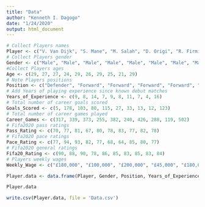```yaml
---
title: "Data"
author: "Kenneth I. Dagogo"
date: "1/24/2020"
output: html_document
---
```


```r
# Collect Players names
Player <- c("V. Van Dijk", "S. Mane", "M. Salah", "D. Origi", "R. Firmino", "Fabinho", "J. Henderson,", "A. Robertson", "T. Alexandre-Arnold", "G. Wijnaldum")
# Collect Players gender
Gender <- c("Male", "Male", "Male", "Male", "Male", "Male", "Male", "Male", "Male", "Male")
#Collect Players ages
Age <- c(29, 27, 27, 24, 29, 26, 29, 25, 21, 29)
# Note Players positions
Position <- c("Defender", "Forward", "Forward", "Forward", "Forward", "Midfield", "Midfield", "Left Back", "Right Back", "Midfield")
# Add Years of playing experience since known debut matches
Years_of_Experience <- c(9, 8, 14, 7, 9, 8, 11, 7, 4, 16)
# Total number of career goals scored
Goals_Scored <- c(5, 178, 103, 80, 115, 27, 33, 13, 12, 123)
# Total number of career games played
Career_Games <- c(317, 339, 373, 255, 382, 240, 426, 288, 119, 502)
# Fifa2020 pass ratings
Pass_Rating <- c(70, 77, 81, 67, 80, 78, 83, 77, 82, 78)
# Fifa2020 pace ratings
Pace_Rating <- c(77, 94, 93, 82, 77, 68, 64, 85, 80, 77)
# Fifa2020 general ratings
Fifa20_Rating <- c(90, 88, 90, 78, 86, 85, 83, 85, 83, 84)
# Players weekly wages
Weekly_Wage <- c("£180,000", "£100,000", "£200,000", "£45,000", "£180,000", "£100,000", "£140,000", "£50,000", "£40,000", "£75,000")

Player.data <- data.frame(Player, Gender, Position, Years_of_Experience, Goals_Scored, Career_Games, Pass_Rating, Pace_Rating, Fifa20_Rating, Weekly_Wage)

Player.data

write.csv(Player.data, file = 'Data.csv')
```
